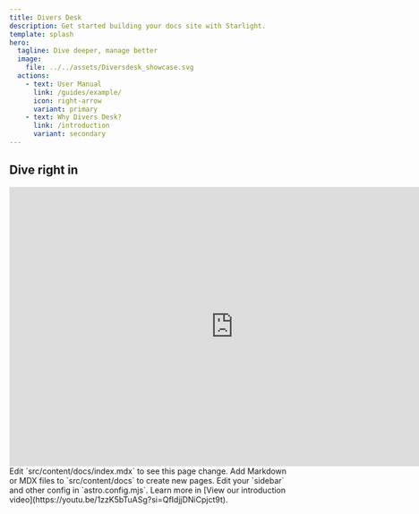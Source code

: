 ```yaml
---
title: Divers Desk
description: Get started building your docs site with Starlight.
template: splash
hero:
  tagline: Dive deeper, manage better
  image:
    file: ../../assets/Diversdesk_showcase.svg
  actions:
    - text: User Manual
      link: /guides/example/
      icon: right-arrow
      variant: primary
    - text: Why Divers Desk?
      link: /introduction
	  variant: secondary
---
```



## Dive right in
<iframe width="800" height="500" src="https://www.youtube.com/embed/1zzK5bTuASg?si=eyqmZwG90QuD1f-V" title="YouTube video player" frameborder="0" allow="accelerometer; autoplay; clipboard-write; encrypted-media; gyroscope; picture-in-picture; web-share" allowfullscreen></iframe>

<CardGrid stagger>
	<Card title="Update content" icon="pencil">
		Edit `src/content/docs/index.mdx` to see this page change.
	</Card>
	<Card title="Add new content" icon="add-document">
		Add Markdown or MDX files to `src/content/docs` to create new pages.
	</Card>
	<Card title="Configure your site" icon="setting">
		Edit your `sidebar` and other config in `astro.config.mjs`.
	</Card>
	<Card title="Read the docs" icon="open-book">
		Learn more in [View our introduction video](https://youtu.be/1zzK5bTuASg?si=QfIdjjDNiCpjct9t).
	</Card>
</CardGrid>